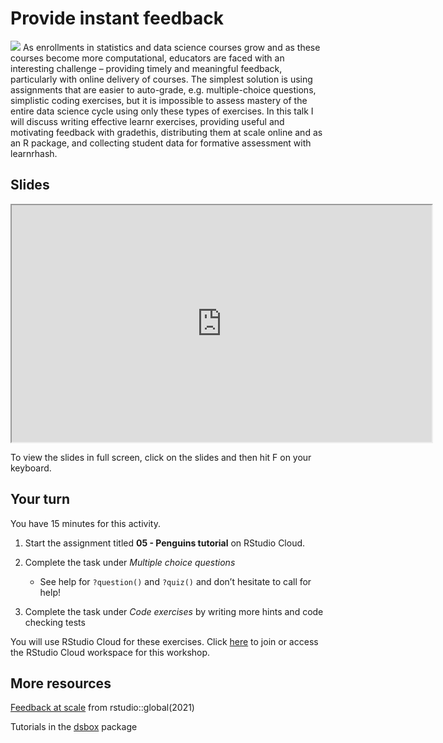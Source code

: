 # Provide instant feedback {#feedback}

![](images/icons8-comments-100.png){.cover} As enrollments in statistics and data science courses grow and as these courses become more computational, educators are faced with an interesting challenge -- providing timely and meaningful feedback, particularly with online delivery of courses.
The simplest solution is using assignments that are easier to auto-grade, e.g. multiple-choice questions, simplistic coding exercises, but it is impossible to assess mastery of the entire data science cycle using only these types of exercises.
In this talk I will discuss writing effective learnr exercises, providing useful and motivating feedback with gradethis, distributing them at scale online and as an R package, and collecting student data for formative assessment with learnrhash.

## Slides

```{=html}
<iframe src="https://rstudio-education.github.io/wtf-teach-rstudio-global/materials/05-feedback/05-feedback.html" width="672px" height="379px" allowfullscreen></iframe>
```
::: {.tip}
To view the slides in full screen, click on the slides and then hit F on your keyboard.
:::

## Your turn

::: {.clock}
You have 15 minutes for this activity.
:::

1.  Start the assignment titled **05 - Penguins tutorial** on RStudio Cloud.

2.  Complete the task under *Multiple choice questions*

    -   See help for `?question()` and `?quiz()` and don't hesitate to call for help!

3.  Complete the task under *Code exercises* by writing more hints and code checking tests

::: {.rstudio-cloud}
You will use RStudio Cloud for these exercises.
Click [here](https://rstudio.cloud/spaces/116472/join?access_code=gDHGlJsqAISVgo6FWUpd4FKfZIe6rULO%2FoLvjC85) to join or access the RStudio Cloud workspace for this workshop.
:::

## More resources

::: {.tutorial}
[Feedback at scale](https://minecr.shinyapps.io/feedback-at-scale/) from rstudio::global(2021)
:::

::: {.package}
Tutorials in the [dsbox](https://rstudio-education.github.io/dsbox/tutorials/index.html) package
:::
